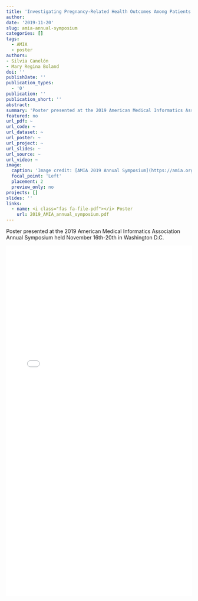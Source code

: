 ```yaml
---
title: 'Investigating Pregnancy-Related Health Outcomes Among Patients with Sickle Cell Disease and Linking with Health Disparities'
author:
date: '2019-11-20'
slug: amia-annual-symposium
categories: []
tags:
  - AMIA
  - poster
authors:
- Silvia Canelón
- Mary Regina Boland
doi: ''
publishDate: ''
publication_types:
  - '0'
publication: ''
publication_short: ''
abstract:
summary: 'Poster presented at the 2019 American Medical Informatics Association Annual Symposium held November 16th-20th in Washington D.C.'
featured: no
url_pdf: ~
url_code: ~
url_dataset: ~
url_poster: ~
url_project: ~
url_slides: ~
url_source: ~
url_video: ~
image:
  caption: 'Image credit: [AMIA 2019 Annual Symposium](https://amia.org/amia2019)'
  focal_point: 'Left'
  placement: 2
  preview_only: no
projects: []
slides: ''
links:
  - name: <i class="fas fa-file-pdf"></i> Poster
    url: 2019_AMIA_annual_symposium.pdf
---
```


Poster presented at the 2019 American Medical Informatics Association Annual Symposium held November 16th-20th in Washington D.C.

<iframe
    src="./2019_AMIA_annual_symposium.pdf"
    width="100%"
    height="950px"
    style="border:none;">
</iframe>

